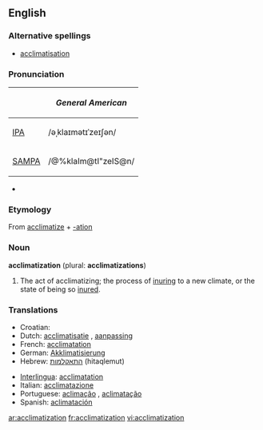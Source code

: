 {{wikipedia}}
==English==

===Alternative spellings===
*[[acclimatisation]]

===Pronunciation===
{| border=1 cellpadding=5
! !! ''General American''
|-
| [[w:IPA|IPA]] || /əˌklaɪmətɪˈzeɪʃən/
|-
| [[w:SAMPA|SAMPA]] || /@%klaIm@tI"zeIS@n/
|}
*{{audio|en-us-acclimatization.ogg|Audio (US)}}

===Etymology===
From [[acclimatize]] + [[-ation]]

===Noun===
'''acclimatization''' (plural: '''acclimatizations''')

# The act of acclimatizing; the process of [[inuring]] to a new climate, or the state of being so [[inure]]d.

===Translations===
{{rfc-level|Translations at L3+ (AutoFormat would have corrected level of Translations)}}
{{top}}
*Croatian: {{t|hr|aklimatizacija|f}}
*Dutch: [[acclimatisatie]] {{f}}, [[aanpassing]] {{f}}
*French: [[acclimatation]] {{f}}
*German: [[Akklimatisierung]] {{f}}
*Hebrew: [[התאקלמות]] (hitaqlemut)
{{mid}}
*[[Interlingua]]: [[acclimatation]]
*Italian: [[acclimatazione]] {{f}}
*Portuguese: [[aclimação]] {{f}}, [[aclimatação]] {{f}}
*Spanish: [[aclimatación]] {{f}}
{{bottom}}

[[ar:acclimatization]]
[[fr:acclimatization]]
[[vi:acclimatization]]